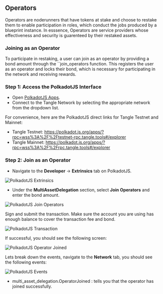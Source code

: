 ## Operators

Operators are noderunners that have tokens at stake and choose to restake them to enable participation in roles, which conduct the jobs produced by a blueprint instance. In esssence, Operators are service providers whose effectiveness and security is guarenteed by their restaked assets.

### Joining as an Operator

To participate in restaking, a user can join as an operator by providing a bond amount through the ``join_operators function. This registers the user as an operator and locks their bond, which is necessary for participating in the network and receiving rewards.

### Step 1: Access the PolkadotJS Interface

- Open [PolkadotJS Apps](https://polkadot.js.org/apps/).
- Connect to the Tangle Network by selecting the appropriate network from the dropdown list.

For convenience, here are the PolkadotJS direct links for Tangle Testnet and Mainnet:

- Tangle Testnet: https://polkadot.js.org/apps/?rpc=wss%3A%2F%2Ftestnet-rpc.tangle.tools#/explorer
- Tangle Mainnet: https://polkadot.js.org/apps/?rpc=wss%3A%2F%2Frpc.tangle.tools#/explorer

### Step 2: Join as an Operator

- Navigate to the **Developer** → **Extrinsics** tab on PolkadotJS.

![PolkadotJS Extrinsics](./images/extrinsic.png)

- Under the **MultiAssetDelegation** section, select **Join Operators** and enter the bond amount.

![PolkadotJS Join Operators](./images/join.png)

Sign and submit the transaction. Make sure the account you are using has enough balance to cover the transaction fee and bond.

![PolkadotJS Transaction](./images/sign.png)

If successful, you should see the following screen:

![PolkadotJS Operator Joined](./images/success.png)

Lets break down the events, navigate to the **Network** tab, you should see the following events:

![PolkadotJS Events](./images/events.png)

- multi_asset_delegation.OperatorJoined : tells you that the operator has joined successfully.

